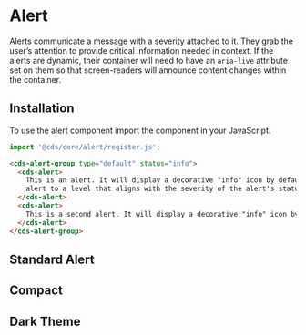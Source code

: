 
<Meta title="Components/Alert" />

# Alert

Alerts communicate a message with a severity attached to it. They grab the user’s
attention to provide critical information needed in context. If the alerts are dynamic,
their container will need to have an `aria-live` attribute set on them so that
screen-readers will announce content changes within the container.

## Installation

To use the alert component import the component in your JavaScript.

```typescript
import '@cds/core/alert/register.js';
```

```html
<cds-alert-group type="default" status="info">
  <cds-alert>
    This is an alert. It will display a decorative "info" icon by default. You should set the aria-live attribute on the
    alert to a level that aligns with the severity of the alert's status.
  </cds-alert>
  <cds-alert>
    This is a second alert. It will display a decorative "info" icon by default.
  </cds-alert>
</cds-alert-group>
```

## Standard Alert

<Preview>
  <Story id="stories-alert-group--alert-group" />
</Preview>

## Compact

<Preview>
  <Story id="stories-alert-group--compact-standard-alert-group" />
</Preview>

## Dark Theme

<Preview>
  <Story id="stories-alert-group--dark-theme-standard-alert-group" />
</Preview>

